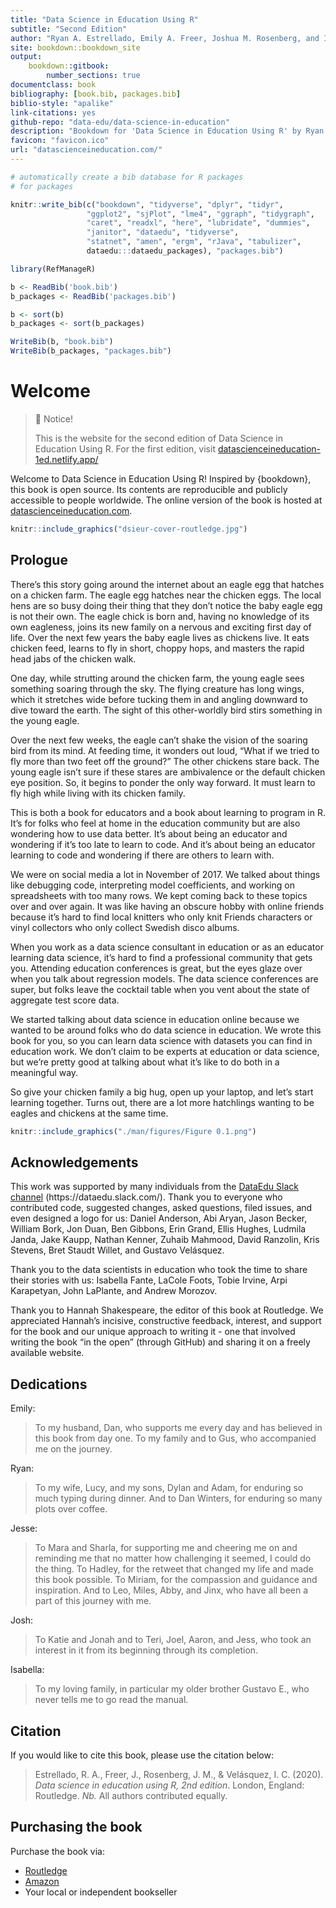 ```yaml
--- 
title: "Data Science in Education Using R"
subtitle: "Second Edition"
author: "Ryan A. Estrellado, Emily A. Freer, Joshua M. Rosenberg, and Isabella C. Velásquez"
site: bookdown::bookdown_site
output:
    bookdown::gitbook:
        number_sections: true
documentclass: book
bibliography: [book.bib, packages.bib]
biblio-style: "apalike"
link-citations: yes
github-repo: "data-edu/data-science-in-education"
description: "Bookdown for 'Data Science in Education Using R' by Ryan A. Estrellado, Emily A. Freer, Joshua M. Rosenberg, and Isabella C. Velásquez to be published by Routledge in 2024"
favicon: "favicon.ico"
url: "datascienceineducation.com/"
---
```


```r
# automatically create a bib database for R packages
# for packages

knitr::write_bib(c("bookdown", "tidyverse", "dplyr", "tidyr", 
                 "ggplot2", "sjPlot", "lme4", "ggraph", "tidygraph", 
                 "caret", "readxl", "here", "lubridate", "dummies",
                 "janitor", "dataedu", "tidyverse", 
                 "statnet", "amen", "ergm", "rJava", "tabulizer", 
                 dataedu:::dataedu_packages), "packages.bib")

library(RefManageR)

b <- ReadBib('book.bib')
b_packages <- ReadBib('packages.bib')

b <- sort(b)
b_packages <- sort(b_packages)

WriteBib(b, "book.bib")
WriteBib(b_packages, "packages.bib")
```

# Welcome {-}

> 📘 Notice!
> 
> This is the website for the second edition of Data Science in Education Using R. For the first edition, visit [datascienceineducation-1ed.netlify.app/](https://datascienceineducation-1ed.netlify.app/)

Welcome to Data Science in Education Using R! Inspired by {bookdown}, this book is open source. Its contents are reproducible and publicly accessible to people worldwide. The online version of the book is hosted at [datascienceineducation.com](https://datascienceineducation.com/).

```r
knitr::include_graphics("dsieur-cover-routledge.jpg")
```

## Prologue {-}

There’s this story going around the internet about an eagle egg that hatches on a chicken farm. The eagle egg hatches near the chicken eggs. The local hens are so busy doing their thing that they don’t notice the baby eagle egg is not their own. The eagle chick is born and, having no knowledge of its own eagleness, joins its new family on a nervous and exciting first day of life. Over the next few years the baby eagle lives as chickens live. It eats chicken feed, learns to fly in short, choppy hops, and masters the rapid head jabs of the chicken walk. 

One day, while strutting around the chicken farm, the young eagle sees something soaring through the sky. The flying creature has long wings, which it stretches wide before tucking them in and angling downward to dive toward the earth. The sight of this other-worldly bird stirs something in the young eagle. 

Over the next few weeks, the eagle can’t shake the vision of the soaring bird from its mind. At feeding time, it wonders out loud, “What if we tried to fly more than two feet off the ground?” The other chickens stare back. The young eagle isn't sure if these stares are ambivalence or the default chicken eye position. So, it begins to ponder the only way forward. It must learn to fly high while living with its chicken family.

This is both a book for educators and a book about learning to program in R. It’s for folks who feel at home in the education community but are also wondering how to use data better. It’s about being an educator and wondering if it’s too late to learn to code. And it’s about being an educator learning to code and wondering if there are others to learn with. 

We were on social media a lot in November of 2017. We talked about things like debugging code, interpreting model coefficients, and working on spreadsheets with too many rows. We kept coming back to these topics over and over again. It was like having an obscure hobby with online friends because it’s hard to find local knitters who only knit Friends characters or vinyl collectors who only collect Swedish disco albums. 

When you work as a data science consultant in education or as an educator learning data science, it’s hard to find a professional community that gets you. Attending education conferences is great, but the eyes glaze over when you talk about regression models. The data science conferences are super, but folks leave the cocktail table when you vent about the state of aggregate test score data. 

We started talking about data science in education online because we wanted to be around folks who do data science in education. We wrote this book for you, so you can learn data science with datasets you can find in education work. We don’t claim to be experts at education or data science, but we’re pretty good at talking about what it’s like to do both in a meaningful way. 

So give your chicken family a big hug, open up your laptop, and let’s start learning together. Turns out, there are a lot more hatchlings wanting to be eagles and chickens at the same time.

```r
knitr::include_graphics("./man/figures/Figure 0.1.png")
```

## Acknowledgements {-}

This work was supported by many individuals from the [DataEdu Slack channel](https://dataedu.slack.com/) (https://dataedu.slack.com/). Thank you to everyone who contributed code, suggested changes, asked questions, filed issues, and even designed a logo for us: Daniel Anderson, Abi Aryan, Jason Becker, William Bork, Jon Duan, Ben Gibbons, Erin Grand, Ellis Hughes, Ludmila Janda, Jake Kaupp, Nathan Kenner, Zuhaib Mahmood, David Ranzolin, Kris Stevens, Bret Staudt Willet, and Gustavo Velásquez.

Thank you to the data scientists in education who took the time to share their stories with us: Isabella Fante, LaCole Foots, Tobie Irvine, Arpi Karapetyan, John LaPlante, and Andrew Morozov. 

Thank you to Hannah Shakespeare, the editor of this book at Routledge. We appreciated Hannah’s incisive, constructive feedback, interest, and support for the book and our unique approach to writing it - one that involved writing the book "in the open" (through GitHub) and sharing it on a freely available website.

## Dedications {-}

Emily:

> To my husband, Dan, who supports me every day and has believed in this book from day one. To my family and to Gus, who accompanied me on the journey.

Ryan:

> To my wife, Lucy, and my sons, Dylan and Adam, for enduring so much typing during dinner. And to Dan Winters, for enduring so many plots over coffee.

Jesse:

> To Mara and Sharla, for supporting me and cheering me on and reminding me that no matter how challenging it seemed, I could do the thing. To Hadley, for the retweet that changed my life and made this book possible. To Miriam, for the compassion and guidance and inspiration. And to Leo, Miles, Abby, and Jinx, who have all been a part of this journey with me.

Josh: 

> To Katie and Jonah and to Teri, Joel, Aaron, and Jess, who took an interest in it from its beginning through its completion. 

Isabella:

> To my loving family, in particular my older brother Gustavo E., who never tells me to go read the manual.

## Citation {-}

If you would like to cite this book, please use the citation below:

> Estrellado, R. A., Freer, J., Rosenberg, J. M., & Velásquez, I. C. (2020). *Data science in education using R, 2nd edition*. London, England: Routledge. *Nb.* All authors contributed equally. 

## Purchasing the book {-}

Purchase the book via:

- [Routledge](https://www.routledge.com/Data-Science-in-Education-Using-R/Estrellado-Freer-Mostipak-Rosenberg-Velasquez/p/book/9780367422257)
- [Amazon](https://www.amazon.com/Data-Science-Education-Using-R/dp/0367422255/ref=sr_1_2?dchild=1&keywords=data+science+in+education+using+r&qid=1593880609&sr=8-2)
- Your local or independent bookseller
